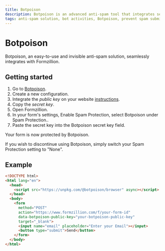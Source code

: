 ```yaml
---
title: Botpoison
description: Botpoison is an advanced anti-spam tool that integrates seamlessly with Formzillion, a popular form management system. It effectively prevents spam submissions and protects data integrity. By analyzing user behavior and detecting malicious bot activities, Botpoison works invisibly to provide a seamless experience for genuine users. With Botpoison and Formzillion, organizations enjoy enhanced security and reliable data management without complex anti-spam measures.
tags: anti-spam solution, bot activities, Botpoison, prevent spam submissions, form, submission, automate, backend, open-source, integrations, Formzillion
---
```


# Botpoison

Botpoison, an easy-to-use and invisible anti-spam solution, seamlessly integrates with Formzillion.

## Getting started

1. Go to [Botpoison](https://botpoison.com/dashboard/configurations/).
2. Create a new configuration.
3. Integrate the _public key_ on your website [instructions](https://botpoison.com/documentation/getting-started/html/).
4. Copy the _secret key_.
5. Open Formzillion.
6. In your form's settings, Enable Spam Protection, select Botpoison under Spam Protection..
7. Paste the secret key into the Botpoison secret key field.

Your form is now protected by Botpoison.

If you wish to discontinue using Botpoison, simply switch your Spam Protection setting to "None".

## Example

```html
<!DOCTYPE html>
<html lang="en">
  <head>
    <script src="https://unpkg.com/@botpoison/browser" async></script>
  </head>
  <body>
    <form
      method="POST"
      action="https://www.formzillion.com/f/your-form-id"
      data-botpoison-public-key="your-botpoison-public-key"
      target="_blank">
      <input name="email" placeholder="Enter your Email"></input>
      <button type="submit">Send</button>
    </form>
  </body>
</html>
```
